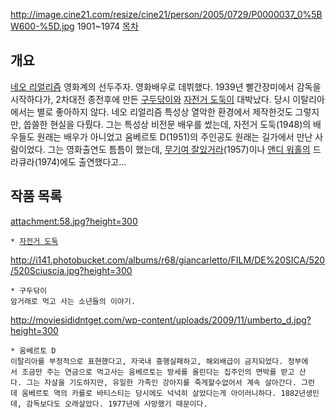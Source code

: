 http://image.cine21.com/resize/cine21/person/2005/0729/P0000037_0%5BW600-%5D.jpg
1901~1974
[[목차]]
== 개요 ==
[[네오 리얼리즘]] 영화계의 선두주자. 영화배우로 데뷔했다. 1939년 빨간장미에서 감독을 시작하다가, 2차대전 종전후에 만든 [[구두닦이]]와 [[자전거 도둑]]이 대박났다. 당시 이탈리아에서는 별로 좋아하지 않다. 네오 리얼리즘 특성상 열악한 환경에서 제작한것도 그렇지만, 씁쓸한 현실을 다뤘다. 그는 특성상 비전문 배우를 썼는데, 자전거 도둑(1948)의 배우들도 원래는 배우가 아니었고 움베르토 D(1951)의 주인공도 원래는 길가에서 만난 사람이었다. 그는 영화출연도 틈틈이 했는데, [[무기여 잘있거라]](1957)이나 [[앤디 워홀]]의 드라큐라(1974)에도 출연했다고...

== 작품 목록 ==
attachment:58.jpg?height=300
 * [[자전거 도둑]]

http://i141.photobucket.com/albums/r68/giancarletto/FILM/DE%20SICA/520/520Sciuscia.jpg?height=300
 * 구두닦이
 암거래로 먹고 사는 소년들의 이야기. 

http://moviesididntget.com/wp-content/uploads/2009/11/umberto_d.jpg?height=300
 * 움베르토 D
 이탈리아를 부정적으로 표현했다고, 자국내 흥행실패하고, 해외배급이 금지되었다. 정부에서 조금만 주는 연금으로 먹고사는 움베르토는 방세를 올린다는 집주인의 면박를 받고 산다. 그는 자살을 기도하지만, 유일한 가족인 강아지를 죽게할수없어서 계속 살아간다. 그런데 움베르토 역의 카를로 바티스티는 당시에도 넉넉히 살았다는게 아이러니하다. 1882년생인데, 감독보다도 오래살았다. 1977년에 사망했기 때문이다. 
